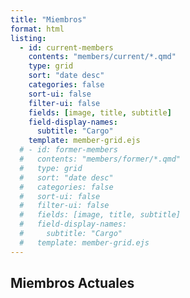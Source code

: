 ```yaml
---
title: "Miembros"
format: html
listing:
  - id: current-members
    contents: "members/current/*.qmd"
    type: grid
    sort: "date desc"
    categories: false
    sort-ui: false
    filter-ui: false
    fields: [image, title, subtitle]
    field-display-names: 
      subtitle: "Cargo"
    template: member-grid.ejs
  # - id: former-members
  #   contents: "members/former/*.qmd"
  #   type: grid
  #   sort: "date desc"
  #   categories: false
  #   sort-ui: false
  #   filter-ui: false
  #   fields: [image, title, subtitle]
  #   field-display-names:
  #     subtitle: "Cargo"
  #   template: member-grid.ejs
---
```


## Miembros Actuales

:::: {.member-grid}
::: {#current-members}
:::
::::

<!-- ## Antiguos Miembros -->
<!---->
<!-- :::: {.member-grid} -->
<!-- ::: {#former-members} -->
<!-- ::: -->
<!-- :::: -->
